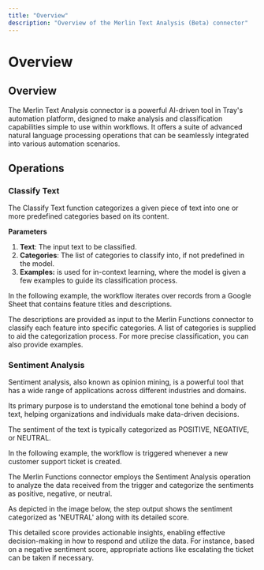```yaml
---
title: "Overview"
description: "Overview of the Merlin Text Analysis (Beta) connector"
---
```


# Overview

## Overview

The Merlin Text Analysis connector is a powerful AI-driven tool in Tray's automation platform, designed to make analysis and classification capabilities simple to use within workflows. It offers a suite of advanced natural language processing operations that can be seamlessly integrated into various automation scenarios.

## Operations

### Classify Text

The Classify Text function categorizes a given piece of text into one or more predefined categories based on its content.

**Parameters**

1. **Text**: The input text to be classified.
2. **Categories**: The list of categories to classify into, if not predefined in the model.
3. **Examples:** is used for in-context learning, where the model is given a few examples to guide its classification process. 

In the following example, the workflow iterates over records from a Google Sheet that contains feature titles and descriptions. 

The descriptions are provided as input to the Merlin Functions connector to classify each feature into specific categories. A list of categories is supplied to aid the categorization process. For more precise classification, you can also provide examples.

### Sentiment Analysis

Sentiment analysis, also known as opinion mining, is a powerful tool that has a wide range of applications across different industries and domains. 

Its primary purpose is to understand the emotional tone behind a body of text, helping organizations and individuals make data-driven decisions. 

The sentiment of the text is typically categorized as POSITIVE, NEGATIVE, or NEUTRAL.

In the following example, the workflow is triggered whenever a new customer support ticket is created.

The Merlin Functions connector employs the Sentiment Analysis operation to analyze the data received from the trigger and categorize the sentiments as positive, negative, or neutral.

As depicted in the image below, the step output shows the sentiment categorized as 'NEUTRAL' along with its detailed score.

 This detailed score provides actionable insights, enabling effective decision-making in how to respond and utilize the data. For instance, based on a negative sentiment score, appropriate actions like escalating the ticket can be taken if necessary.
